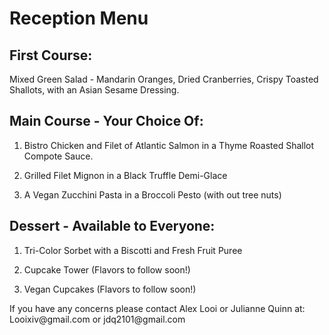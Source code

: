
# Reception Menu

## First Course:
Mixed Green Salad - Mandarin Oranges, Dried Cranberries, Crispy Toasted Shallots, with an Asian Sesame Dressing.

## Main Course - Your Choice Of:
1. Bistro Chicken and Filet of Atlantic Salmon in a Thyme Roasted Shallot Compote Sauce.\

2. Grilled Filet Mignon in a Black Truffle Demi-Glace

3. A Vegan Zucchini Pasta in a Broccoli Pesto (with out tree nuts)

## Dessert - Available to Everyone:
1. Tri-Color Sorbet with a Biscotti and Fresh Fruit Puree

2. Cupcake Tower (Flavors to follow soon!)

3. Vegan Cupcakes (Flavors to follow soon!)

If you have any concerns please contact Alex Looi or Julianne Quinn at:
Looixiv@gmail.com or jdq2101@gmail.com